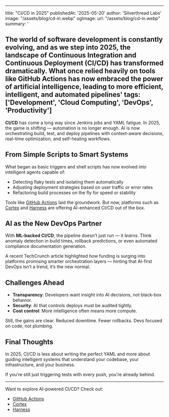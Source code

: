 
---
title: "CI/CD in 2025"
publishedAt: '2025-05-20'
author: 'Silverthread Labs'
image: "/assets/blog/cd-in.webp"
ogImage:
  url: "/assets/blog/cd-in.webp"
summary: '

The world of software development is constantly evolving, and as we step into 2025, the landscape of Continuous Integration and Continuous Deployment (CI/CD) has transformed dramatically. What once relied heavily on tools like GitHub Actions has now embraced the power of artificial intelligence, leading to more efficient, intelligent, and automated pipelines'
tags: ['Development', 'Cloud Computing', 'DevOps', 'Productivity']
---

**CI/CD** has come a long way since Jenkins jobs and YAML fatigue. In 2025, the game is shifting — automation is no longer enough. AI is now orchestrating build, test, and deploy pipelines with context-aware decisions, real-time optimization, and self-healing workflows.

## From Simple Scripts to Smart Systems

What began as basic triggers and shell scripts has now evolved into intelligent agents capable of:

- Detecting flaky tests and isolating them automatically  
- Adjusting deployment strategies based on user traffic or error rates  
- Refactoring build processes on the fly for speed or stability  

Tools like [GitHub Actions](https://github.com/features/actions) laid the groundwork. But now, platforms such as [Cortex](https://www.getcortexapp.com/) and [Harness](https://harness.io/) are offering AI-enhanced CI/CD out of the box.

## AI as the New DevOps Partner

With **ML-backed CI/CD**, the pipeline doesn’t just run — it *learns*. Think anomaly detection in build times, rollback predictions, or even automated compliance documentation generation.

A recent TechCrunch article highlighted how funding is surging into platforms promising smarter orchestration layers — hinting that AI-first DevOps isn’t a trend, it’s the new normal.

## Challenges Ahead

- **Transparency**: Developers want insight into AI decisions, not black-box behavior.  
- **Security**: AI that controls deploys must be audited tightly.  
- **Cost control**: More intelligence often means more compute.

Still, the gains are clear. Reduced downtime. Fewer rollbacks. Devs focused on code, not plumbing.

## Final Thoughts

In 2025, CI/CD is less about writing the perfect YAML and more about guiding intelligent systems that understand your codebase, your infrastructure, and your business.

If you’re still just triggering tests with every push, you're already behind.

---

Want to explore AI-powered CI/CD? Check out:
- [GitHub Actions](https://github.com/features/actions)
- [Cortex](https://www.getcortexapp.com/)
- [Harness](https://harness.io/)
